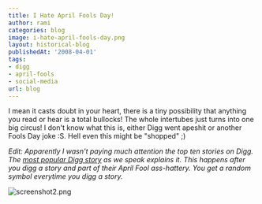 ```yaml
---
title: I Hate April Fools Day!
author: rami
categories: blog
image: i-hate-april-fools-day.png
layout: historical-blog
publishedAt: '2008-04-01'
tags:
- digg
- april-fools
- social-media
url: blog
---
```


I mean it casts doubt in your heart, there is a tiny possibility that anything you read or hear is a total bullocks! The whole intertubes just turns into one big circus! I don't know what this is, either Digg went apeshit or another Fools Day joke :S. Hell even this might be "shopped" ;)

_Edit: Apparently I wasn't paying much attention the top ten stories on Digg. The [most popular Digg story](http://bendosphere.blogspot.com/2008/04/diggs-april-fools-day-joke.html) as we speak explains it. This happens after you digg a story and part of their April Fool ass-hattery. You get a random symbol everytime you digg a story._

![screenshot2.png](/assets/images/content/blog/i-hate-april-fools-day.png)

